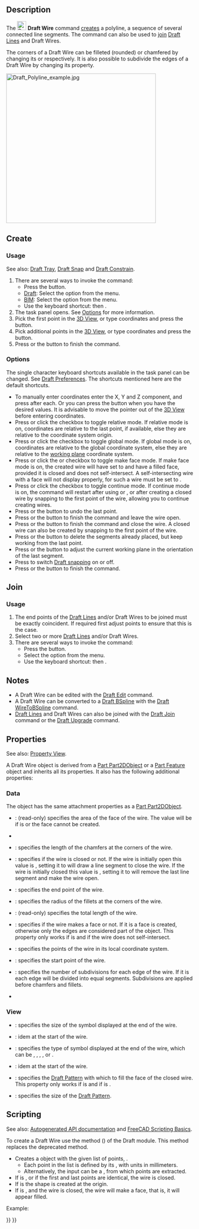 <languages/>

{{Docnav
|[[Draft_Line|Line]]
|[[Draft_Fillet|Fillet]]
|[[Draft_Workbench|Draft]]
|IconL=Draft_Line.svg 
|IconR=Draft_Fillet.svg
|IconC=Workbench_Draft.svg
}}

{{GuiCommand
|Name=Draft Wire
|MenuLocation=Drafting → Polyline<br>2D Drafting → Polyline
|Workbenches=[[Draft_Workbench|Draft]], [[BIM_Workbench|BIM]]
|Shortcut={{KEY|P}} {{KEY|L}}
|Version=0.7
|SeeAlso=[[Draft_Line|Draft Line]], [[Draft_BSpline|Draft BSpline]]
}}

==Description== 

The [[Image:Draft_Wire.svg|24px]] '''Draft Wire''' command [[#Create|creates]] a polyline, a sequence of several connected line segments. The command can also be used to [[#Join|join]] [[Draft_Line|Draft Lines]] and Draft Wires.

The corners of a Draft Wire can be filleted (rounded) or chamfered by changing its {{PropertyData|Fillet Radius}} or {{PropertyData|Chamfer Size}} respectively. It is also possible to subdivide the edges of a Draft Wire by changing its {{PropertyData|Subdivisions}} property.

[[Image:Draft_Polyline_example.jpg|400px]]
{{Caption|Wire defined by multiple points}}

==Create==

===Usage===

See also: [[Draft_Tray|Draft Tray]], [[Draft_Snap|Draft Snap]] and [[Draft_Constrain|Draft Constrain]].

# There are several ways to invoke the command:
#* Press the {{Button|[[Image:Draft_Wire.svg|16px]] [[Draft_Wire|Polyline]]}} button.
#* [[Draft_Workbench|Draft]]: Select the {{MenuCommand|Drafting → [[Image:Draft_Wire.svg|16px]] Polyline}} option from the menu.
#* [[BIM_Workbench|BIM]]: Select the {{MenuCommand|2D Drafting → [[Image:Draft_Wire.svg|16px]] Polyline}} option from the menu.
#* Use the keyboard shortcut: {{KEY|P}} then {{KEY|L}}.
# The {{MenuCommand|Polyline}} task panel opens. See [[#Options|Options]] for more information.
# Pick the first point in the [[3D_View|3D View]], or type coordinates and press the {{Button|[[Image:Draft_AddPoint.svg|16px]] Enter Point}} button.
# Pick additional points in the [[3D_View|3D View]], or type coordinates and press the {{Button|[[Image:Draft_AddPoint.svg|16px]] Enter Point}} button.
# Press {{KEY|Esc}} or the {{Button|Close}} button to finish the command.

===Options===

The single character keyboard shortcuts available in the task panel can be changed. See [[Draft_Preferences|Draft Preferences]]. The shortcuts mentioned here are the default shortcuts.

* To manually enter coordinates enter the X, Y and Z component, and press {{KEY|Enter}} after each. Or you can press the {{Button|[[Image:Draft_AddPoint.svg|16px]] Enter Point}} button when you have the desired values. It is advisable to move the pointer out of the [[3D_View|3D View]] before entering coordinates.
* Press {{KEY|R}} or click the {{MenuCommand|Relative}} checkbox to toggle relative mode. If relative mode is on, coordinates are relative to the last point, if available, else they are relative to the coordinate system origin.
* Press {{KEY|G}} or click the {{MenuCommand|Global}} checkbox to toggle global mode. If global mode is on, coordinates are relative to the global coordinate system, else they are relative to the [[Draft_SelectPlane|working plane]] coordinate system.
* Press {{KEY|F}} or click the {{MenuCommand|Filled}}{{VersionNoteMinus|1.0}} or {{MenuCommand|Make face}}{{VersionNote|1.1}} checkbox to toggle make face mode. If make face mode is on, the created wire will have {{PropertyData|Make Face}} set to {{TRUE}} and have a filled face, provided it is closed and does not self-intersect. A self-intersecting wire with a face will not display properly, for such a wire {{PropertyData|Make Face}} must be set to {{FALSE}}.
* Press {{KEY|N}} or click the {{MenuCommand|Continue}} checkbox to toggle continue mode. If continue mode is on, the command will restart after using {{Button|[[Image:Draft_FinishLine.svg|16px]] Finish}} or {{Button|[[Image:Draft_CloseLine.svg|16px]] Close}}, or after creating a closed wire by snapping to the first point of the wire, allowing you to continue creating wires.
* Press {{KEY|/}} or the {{Button|[[Image:Draft_UndoLine.svg|16px]] Undo}} button to undo the last point.
* Press {{KEY|A}} or the {{Button|[[Image:Draft_FinishLine.svg|16px]] Finish}} button to finish the command and leave the wire open.
* Press {{KEY|O}} or the {{Button|[[Image:Draft_CloseLine.svg|16px]] Close}} button to finish the command and close the wire. A closed wire can also be created by snapping to the first point of the wire.
* Press {{KEY|W}} or the {{Button|[[Image:Draft Wipe.svg|16px]] Wipe}} button to delete the segments already placed, but keep working from the last point.
* Press {{KEY|U}} or the {{Button|[[Image:Draft SelectPlane.svg|16px]] [[Draft_SelectPlane|Set Working Plane]]}} button to adjust the current working plane in the orientation of the last segment.
* Press {{KEY|S}} to switch [[Draft_Snap|Draft snapping]] on or off.
* Press {{KEY|Esc}} or the {{Button|Close}} button to finish the command.

==Join==

===Usage===

# The end points of the [[Draft_Line|Draft Lines]] and/or Draft Wires to be joined must be exactly coincident. If required first adjust points to ensure that this is the case.
# Select two or more [[Draft_Line|Draft Lines]] and/or Draft Wires.
# There are several ways to invoke the command:
#* Press the {{Button|[[Image:Draft_Wire.svg|16px]] [[Draft_Wire|Draft Wire]]}} button.
#* Select the {{MenuCommand|Drafting → [[Image:Draft_Wire.svg|16px]] Polyline}} option from the menu.
#* Use the keyboard shortcut: {{KEY|P}} then {{KEY|L}}.

==Notes==

* A Draft Wire can be edited with the [[Draft_Edit|Draft Edit]] command.
* A Draft Wire can be converted to a [[Draft_BSpline|Draft BSpline]] with the [[Draft_WireToBSpline|Draft WireToBSpline]] command.
* [[Draft_Line|Draft Lines]] and Draft Wires can also be joined with the [[Draft_Join|Draft Join]] command or the [[Draft_Upgrade|Draft Upgrade]] command.

==Properties==

See also: [[Property_View|Property View]].

A Draft Wire object is derived from a [[Part_Part2DObject|Part Part2DObject]]{{VersionNoteMinus|1.0}} or a [[Part_Feature|Part Feature]] object{{VersionNotePlus|1.1}} and inherits all its properties. It also has the following additional properties:

===Data===

{{TitleProperty|Attachment}}

The object has the same attachment properties as a [[Part_Part2DObject#Data|Part Part2DObject]].

{{TitleProperty|Draft}}

* {{PropertyData|Area|Area}}: (read-only) specifies the area of the face of the wire. The value will be {{value|0.0}} if {{PropertyData|Make Face}} is {{FALSE}} or the face cannot be created.
* {{PropertyData|Base|Link}}
* {{PropertyData|Chamfer Size|Length}}: specifies the length of the chamfers at the corners of the wire.
* {{PropertyData|Closed|Bool}}: specifies if the wire is closed or not. If the wire is initially open this value is {{FALSE}}, setting it to {{TRUE}} will draw a line segment to close the wire. If the wire is initially closed this value is {{TRUE}}, setting it to {{FALSE}} will remove the last line segment and make the wire open.
* {{PropertyData|End|VectorDistance}}: specifies the end point of the wire.
* {{PropertyData|Fillet Radius|Length}}: specifies the radius of the fillets at the corners of the wire.
* {{PropertyData|Length|Length}}: (read-only) specifies the total length of the wire.
* {{PropertyData|Make Face|Bool}}: specifies if the wire makes a face or not. If it is {{TRUE}} a face is created, otherwise only the edges are considered part of the object. This property only works if {{PropertyData|Closed}} is {{TRUE}} and if the wire does not self-intersect.
* {{PropertyData|Points|VectorList}}: specifies the points of the wire in its local coordinate system.
* {{PropertyData|Start|VectorDistance}}: specifies the start point of the wire.
* {{PropertyData|Subdivisions|Integer}}: specifies the number of subdivisions for each edge of the wire. If it is {{value|1}} each edge will be divided into {{value|2}} equal segments. Subdivisions are applied before chamfers and fillets.
* {{PropertyData|Tool|Link}}

===View===

{{TitleProperty|Draft}}

* {{PropertyView|Arrow Size End|Length}}: specifies the size of the symbol displayed at the end of the wire. {{Version|1.1}}
* {{PropertyView|Arrow Size Start|Length}}: idem at the start of the wire. {{Version|1.1}}
* {{PropertyView|Arrow Type End|Enumeration}}: specifies the type of symbol displayed at the end of the wire, which can be {{value|Dot}}, {{value|Circle}}, {{value|Arrow}}, {{value|Tick}}, {{value|Tick-2}} or {{value|None}}. {{Version|1.1}}
* {{PropertyView|Arrow Type Start|Enumeration}}: idem at the start of the wire. {{Version|1.1}}
* {{PropertyView|Pattern|Enumeration}}: specifies the [[Draft_Pattern|Draft Pattern]] with which to fill the face of the closed wire. This property only works if {{PropertyData|Make Face}} is {{TRUE}} and if {{PropertyView|Display Mode}} is {{value|Flat Lines}}.
* {{PropertyView|Pattern Size|Float}}: specifies the size of the [[Draft_Pattern|Draft Pattern]].

==Scripting==

See also: [https://freecad.github.io/SourceDoc/ Autogenerated API documentation] and [[FreeCAD_Scripting_Basics|FreeCAD Scripting Basics]].

To create a Draft Wire use the {{incode|make_wire}} method ({{Version|0.19}}) of the Draft module. This method replaces the deprecated {{incode|makeWire}} method.

{{Code|code=
wire = make_wire(pointslist, closed=False, placement=None, face=None, support=None)
wire = make_wire(Part.Wire, closed=False, placement=None, face=None, support=None)
}}

* Creates a {{incode|Wire}} object with the given list of points, {{incode|pointslist}}.
** Each point in the list is defined by its {{incode|FreeCAD.Vector}}, with units in millimeters.
** Alternatively, the input can be a {{incode|Part.Wire}}, from which points are extracted.
* If {{incode|closed}} is {{incode|True}}, or if the first and last points are identical, the wire is closed.
* If {{incode|placement}} is {{incode|None}} the shape is created at the origin.
* If {{incode|face}} is {{incode|True}}, and the wire is closed, the wire will make a face, that is, it will appear filled.

Example: 

{{Code|code=
import FreeCAD as App
import Draft

doc = App.newDocument()

p1 = App.Vector(0, 0, 0)
p2 = App.Vector(1000, 1000, 0)
p3 = App.Vector(2000, 0, 0)

wire1 = Draft.make_wire([p1, p2, p3], closed=True)
wire2 = Draft.make_wire([p1, 2*p3, 1.3*p2], closed=True)
wire3 = Draft.make_wire([1.3*p3, p1, -1.7*p2], closed=True)

doc.recompute()
}}


{{Docnav
|[[Draft_Line|Line]]
|[[Draft_Fillet|Fillet]]
|[[Draft_Workbench|Draft]]
|IconL=Draft_Line.svg 
|IconR=Draft_Fillet.svg
|IconC=Workbench_Draft.svg
}}

{{Draft Tools navi{{#translation:}}}}
{{Userdocnavi{{#translation:}}}}